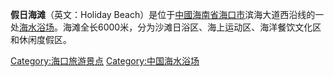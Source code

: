 {{Unreferenced|time=2009-9-24}}
'''假日海滩'''（英文：Holiday Beach）是位于[[中國|中國]][[海南省|海南省]][[海口市|海口市]]滨海大道西沿线的一处[[海水浴场|海水浴场]]。海滩全长6000米，分为沙滩日浴区、海上运动区、海洋餐饮文化区和休闲度假区。
{{Hainan-stub}}
[[Category:海口旅游景点|Category:海口旅游景点]]
[[Category:中国海水浴场|Category:中国海水浴场]]
{{海口市}}